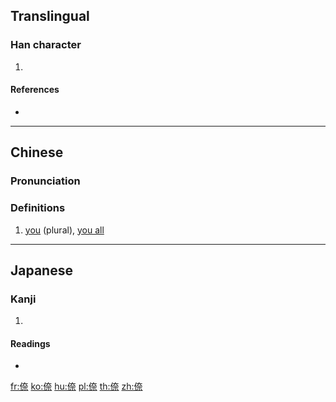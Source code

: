 {{character info/new}}
==Translingual==

===Han character===
{{Han char|rn=9|rad=人|as=08|sn=10|four=24291|canj=OKMF|ids=⿰亻奈}}

# {{defn|Han|sort=人08}}

====References====
* {{Han ref|kx=0109.171|dkj=00818|dj=0232.200|hdz=10172.090|uh=5037|ud=20535|bh=D0D2|bd=53458}}

----

==Chinese==
{{zh-forms}}

===Pronunciation===
{{zh-pron
|m=nǎi
|c=noi6
|w=3ne
|cat=
}}

===Definitions===
{{zh-hanzi}}

# {{lb|zh|Wu}} [[you]] (plural), [[you all]]

{{attention|zh|please check}}

----

==Japanese==

===Kanji===
{{ja-kanji|grade=|rs=人08}}

# {{defn|lang=ja|sort=人08}}

====Readings====
* {{ja-readings|on=[[だい]] (dai), [[ない]] (nai)|kun=[[なんじ]] (nanji)}}

[[fr:倷]]
[[ko:倷]]
[[hu:倷]]
[[pl:倷]]
[[th:倷]]
[[zh:倷]]